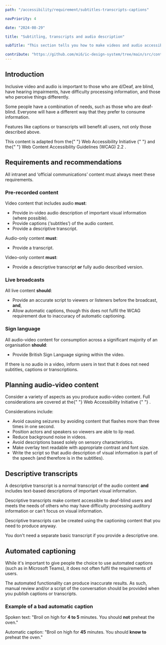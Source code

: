 ```yaml
---
path: "/accessibility/requirement/subtitles-transcripts-captions"

navPriority: 4

date: "2024-08-29"

title: "Subtitling, transcripts and audio description"

subTitle: "This section tells you how to make videos and audio accessible."

contribute: "https://github.com/mi6/ic-design-system/tree/main/src/content/structured/accessibility/requirement/subtitles-transcripts-captions.mdx"
---
```


## Introduction

Inclusive video and audio is important to those who are d/Deaf, are blind, have hearing impairments, have difficulty processing information, and those who perceive things differently.

Some people have a combination of needs, such as those who are deaf-blind. Everyone will have a different way that they prefer to consume information.

Features like captions or transcripts will benefit all users, not only those described above.

<p>
  This content is adapted from the{" "}
  <ic-link
    target="_blank"
    href="https://www.w3.org/WAI/media/av/"
    rel="noreferrer noopener nofollow"
    id="fn-1"
  >
    Web Accessibility Initiative
  </ic-link>{" "}
  and the{" "}
  <ic-link
    target="_blank"
    href="https://www.w3.org/TR/WCAG22/"
    rel="noreferrer noopener nofollow"
    id="fn-1"
  >
    Web Content Accessibility Guidelines (WCAG) 2.2
  </ic-link>
  .
</p>

## Requirements and recommendations

All intranet and ‘official communications’ content must always meet these requirements.

### Pre-recorded content

Video content that includes audio **must**:

- Provide in-video audio description of important visual information (where possible).
- Provide captions (‘subtitles’) of the audio content.
- Provide a descriptive transcript.

Audio-only content **must**:

- Provide a transcript.

Video-only content **must**:

- Provide a descriptive transcript **or** fully audio described version.

### Live broadcasts

All live content **should**:

- Provide an accurate script to viewers or listeners before the broadcast, **and**,
- Allow automatic captions, though this does not fulfil the WCAG requirement due to inaccuracy of automatic captioning.

### Sign language

All audio-video content for consumption across a significant majority of an organisation **should**:

- Provide British Sign Language signing within the video.

If there is no audio in a video, inform users in text that it does not need subtitles, captions or transcriptions.

## Planning audio-video content

<p>
  Consider a variety of aspects as you produce audio-video content. Full
  considerations are covered at the{" "}
  <ic-link
    target="_blank"
    href="https://www.w3.org/WAI/media/av/av-content/"
    rel="noreferrer noopener nofollow"
  >
    Web Accessibility Initiative
  </ic-link>{" "}
  .
</p>

Considerations include:

- Avoid causing seizures by avoiding content that flashes more than three times in one second.
- Position actors and speakers so viewers are able to lip read.
- Reduce background noise in videos.
- Avoid descriptions based solely on sensory characteristics.
- Make overlay text readable with appropriate contrast and font size.
- Write the script so that audio description of visual information is part of the speech (and therefore is in the subtitles).

## Descriptive transcripts

A descriptive transcript is a normal transcript of the audio content **and** includes text-based descriptions of important visual information.

Descriptive transcripts make content accessible to deaf-blind users and meets the needs of others who may have difficulty processing auditory information or can't focus on visual information.

Descriptive transcripts can be created using the captioning content that you need to produce anyway.

You don't need a separate basic transcript if you provide a descriptive one.

## Automated captioning

While it's important to give people the choice to use automated captions (such as in Microsoft Teams), it does not often fulfil the requirements of users.

The automated functionality can produce inaccurate results. As such, manual review and/or a script of the conversation should be provided when you publish captions or transcripts.

### Example of a bad automatic caption

Spoken text: "Broil on high for **4 to 5** minutes. You should **not** preheat the oven."

Automatic caption: "Broil on high for **45** minutes. You should **know to** preheat the oven."
